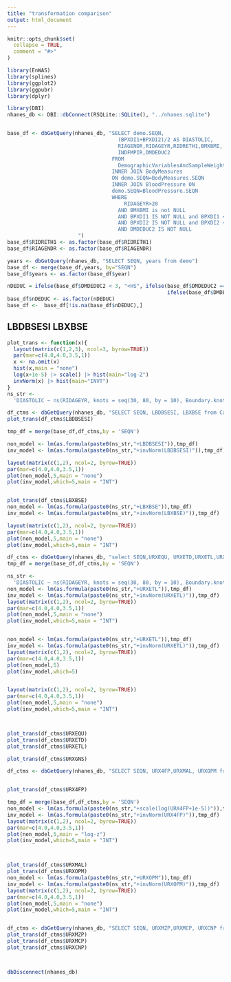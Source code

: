 ```yaml
---
title: "transformation comparison"
output: html_document
---
```



```r
knitr::opts_chunk$set(
  collapse = TRUE,
  comment = "#>"
)
```




```r
library(EnWAS)
library(splines)
library(ggplot2)
library(ggpubr)
library(dplyr)

library(DBI)
nhanes_db <- DBI::dbConnect(RSQLite::SQLite(), "../nhanes.sqlite")


base_df <- dbGetQuery(nhanes_db, "SELECT demo.SEQN,
                                    (BPXDI1+BPXDI2)/2 AS DIASTOLIC,
                                    RIAGENDR,RIDAGEYR,RIDRETH1,BMXBMI, 
                                    INDFMPIR,DMDEDUC2
                                  FROM
                                    DemographicVariablesAndSampleWeights as demo
                                  INNER JOIN BodyMeasures
                                  ON demo.SEQN=BodyMeasures.SEQN
                                  INNER JOIN BloodPressure ON
                                  demo.SEQN=BloodPressure.SEQN
                                  WHERE
                                      RIDAGEYR>20
                                    AND BMXBMI is not NULL
                                    AND BPXDI1 IS NOT NULL and BPXDI1 <> 0
                                    AND BPXDI2 IS NOT NULL and BPXDI2 <> 0
                                    AND DMDEDUC2 IS NOT NULL
                       ")
base_df$RIDRETH1 <- as.factor(base_df$RIDRETH1)
base_df$RIAGENDR <- as.factor(base_df$RIAGENDR)

years <- dbGetQuery(nhanes_db, "SELECT SEQN, years from demo")
base_df <- merge(base_df,years, by="SEQN")
base_df$years <- as.factor(base_df$year)

nDEDUC = ifelse(base_df$DMDEDUC2 < 3, "<HS", ifelse(base_df$DMDEDUC2 == 3, "HS", 
                                                    ifelse(base_df$DMDEDUC2 < 6, ">HS", NA)))
base_df$nDEDUC <- as.factor(nDEDUC)
base_df <-  base_df[!is.na(base_df$nDEDUC),]

```

## LBDBSESI   LBXBSE

```r


plot_trans <- function(x){
  layout(matrix(c(1,2,3), ncol=3, byrow=TRUE))
  par(mar=c(4.0,4.0,3.5,1))
  x <- na.omit(x)
  hist(x,main = "none")
  log(x+1e-5) |> scale() |> hist(main="log-Z")
  invNorm(x) |> hist(main="INVT")  
}
ns_str <-
  'DIASTOLIC ~ ns(RIDAGEYR, knots = seq(30, 80, by = 10), Boundary.knots=c(20,90)) * RIAGENDR + ns(BMXBMI,knots = c(seq(15, 45, by = 5),seq(45,65,by=10)),Boundary.knots=c(10,85)) + RIDRETH1+nDEDUC'

```


```r
df_ctms <- dbGetQuery(nhanes_db, "SELECT SEQN, LBDBSESI, LBXBSE from CadmiumLeadTotalMercurySeleniumAndManganeseBlood")
plot_trans(df_ctms$LBDBSESI)

tmp_df = merge(base_df,df_ctms,by = 'SEQN')

non_model <- lm(as.formula(paste0(ns_str,"+LBDBSESI")),tmp_df)
inv_model <- lm(as.formula(paste0(ns_str,"+invNorm(LBDBSESI)")),tmp_df)

layout(matrix(c(1,2), ncol=2, byrow=TRUE))
par(mar=c(4.0,4.0,3.5,1))
plot(non_model,5,main = "none")
plot(inv_model,which=5,main = "INT")



```
```r
plot_trans(df_ctms$LBXBSE)
non_model <- lm(as.formula(paste0(ns_str,"+LBXBSE")),tmp_df)
inv_model <- lm(as.formula(paste0(ns_str,"+invNorm(LBXBSE)")),tmp_df)

layout(matrix(c(1,2), ncol=2, byrow=TRUE))
par(mar=c(4.0,4.0,3.5,1))
plot(non_model,5,main = "none")
plot(inv_model,which=5,main = "INT")
```


```r

df_ctms <- dbGetQuery(nhanes_db, "select SEQN,URXEQU, URXETD,URXETL,URXGNS from PhytoestrogensUrine")
tmp_df = merge(base_df,df_ctms,by = 'SEQN')

ns_str <-
  'DIASTOLIC ~ ns(RIDAGEYR, knots = seq(30, 80, by = 10), Boundary.knots=c(20,90)) * RIAGENDR + ns(BMXBMI,knots = c(seq(15, 45, by = 5),seq(45,65,by=10)),Boundary.knots=c(10,85)) + RIDRETH1+nDEDUC+years'
non_model <- lm(as.formula(paste0(ns_str,"+URXETL")),tmp_df)
inv_model <- lm(as.formula(paste0(ns_str,"+invNorm(URXETL)")),tmp_df)
layout(matrix(c(1,2), ncol=2, byrow=TRUE))
par(mar=c(4.0,4.0,3.5,1))
plot(non_model,5,main = "none")
plot(inv_model,which=5,main = "INT")


non_model <- lm(as.formula(paste0(ns_str,"+URXETL")),tmp_df)
inv_model <- lm(as.formula(paste0(ns_str,"+invNorm(URXETL)")),tmp_df)
layout(matrix(c(1,2), ncol=2, byrow=TRUE))
par(mar=c(4.0,4.0,3.5,1))
plot(non_model,5)
plot(inv_model,which=5)


layout(matrix(c(1,2), ncol=2, byrow=TRUE))
par(mar=c(4.0,4.0,3.5,1))
plot(non_model,5,main = "none")
plot(inv_model,which=5,main = "INT")



plot_trans(df_ctms$URXEQU)
plot_trans(df_ctms$URXETD)
plot_trans(df_ctms$URXETL)

plot_trans(df_ctms$URXGNS)

df_ctms <- dbGetQuery(nhanes_db, "SELECT SEQN, URX4FP,URXMAL, URXOPM from PyrethroidsHerbicidesAndOPMetabolitesUrine")


plot_trans(df_ctms$URX4FP)

tmp_df = merge(base_df,df_ctms,by = 'SEQN')
non_model <- lm(as.formula(paste0(ns_str,"+scale(log(URX4FP+1e-5))")),tmp_df)
inv_model <- lm(as.formula(paste0(ns_str,"+invNorm(URX4FP)")),tmp_df)
layout(matrix(c(1,2), ncol=2, byrow=TRUE))
par(mar=c(4.0,4.0,3.5,1))
plot(non_model,5,main = "log-z")
plot(inv_model,which=5,main = "INT")



plot_trans(df_ctms$URXMAL)
plot_trans(df_ctms$URXOPM)
non_model <- lm(as.formula(paste0(ns_str,"+URXOPM")),tmp_df)
inv_model <- lm(as.formula(paste0(ns_str,"+invNorm(URXOPM)")),tmp_df)
layout(matrix(c(1,2), ncol=2, byrow=TRUE))
par(mar=c(4.0,4.0,3.5,1))
plot(non_model,5,main = "none")
plot(inv_model,which=5,main = "INT")


df_ctms <- dbGetQuery(nhanes_db, "SELECT SEQN, URXMZP,URXMCP, URXCNP from PhthalatesUrine")
plot_trans(df_ctms$URXMZP)
plot_trans(df_ctms$URXMCP)
plot_trans(df_ctms$URXCNP)



dbDisconnect(nhanes_db)
```

